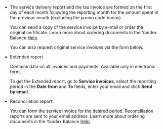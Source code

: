 - The service delivery report and the tax invoice are formed on the first day of each month following the reporting month for the amount spent in the previous month (excluding the promo code bonus).

    You can send a copy of the service invoice by e-mail or order the original certificate. Learn more about ordering documents in the Yandex Balance [Help](https://yandex.ru/support/balance/index.html).

    You can also request original service invoices via the form below.

    <Cut title="Request documents">

    <YandexForm name="support-survey" src="https://forms.yandex.ru/surveys/13460895.b14e7083ea92ec27b157232f968e6cb6aedb3685/?topic1=docs&iframe=1&service=toloka-ai"/>

    </Cut>

- Extended report

    Contains data on all invoices and payments. Available only in electronic form.

    To get the Extended report, go to **Service invoices**, select the reporting period in the **Date from** and **To** fields, enter your email and click **Send by email**.

- Reconciliation report

    You can form the service invoice for the desired period. Reconciliation reports are sent to your email address. Learn more about ordering documents in the Yandex.Balance [Help](https://yandex.ru/support/balance/operations/acts-settlements.html).